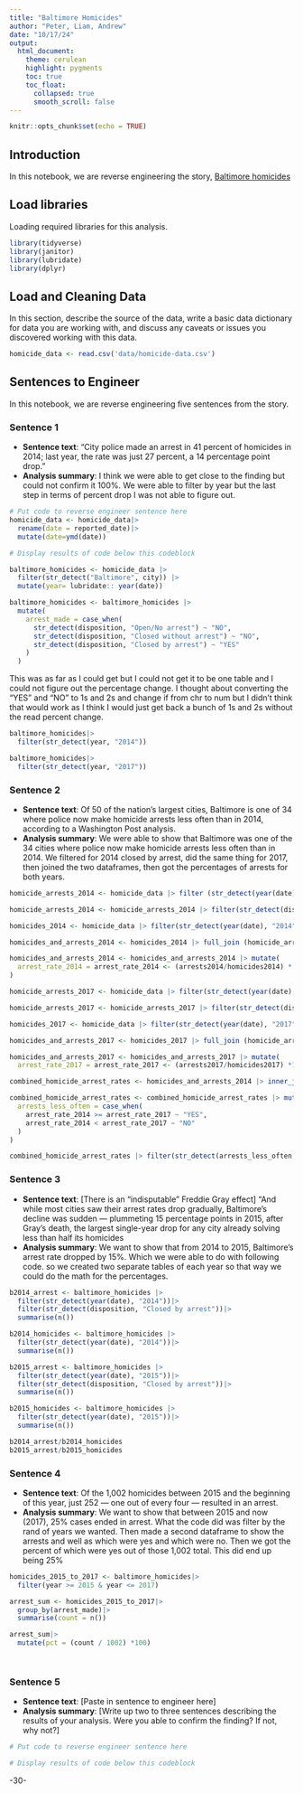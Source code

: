 ```yaml
---
title: "Baltimore Homicides"
author: "Peter, Liam, Andrew"
date: "10/17/24"
output:
  html_document:
    theme: cerulean
    highlight: pygments
    toc: true
    toc_float:
      collapsed: true
      smooth_scroll: false
---
```


```r
knitr::opts_chunk$set(echo = TRUE)
```

## Introduction

In this notebook, we are reverse engineering the story, [Baltimore homicides](https://www.washingtonpost.com/investigations/as-police-struggle-to-solve-homicides-baltimore-residents-see-an-open-season-for-killing/2018/12/26/7ee561e4-fb24-11e8-8c9a-860ce2a8148f_story.html)

## Load libraries

Loading required libraries for this analysis.

```r
library(tidyverse)
library(janitor)
library(lubridate)
library(dplyr)
```

## Load and Cleaning Data

In this section, describe the source of the data, write a basic data dictionary for data you are working with, and discuss any caveats or issues you discovered working with this data.

```r
homicide_data <- read.csv('data/homicide-data.csv')


```

## Sentences to Engineer

In this notebook, we are reverse engineering five sentences from the story.

### Sentence 1

-   **Sentence text**: “City police made an arrest in 41 percent of homicides in 2014; last year, the rate was just 27 percent, a 14 percentage point drop.”
-   **Analysis summary**: I think we were able to get close to the finding but could not confirm it 100%. We were able to filter by year but the last step in terms of percent drop I was not able to figure out.

```r
# Put code to reverse engineer sentence here
homicide_data <- homicide_data|>
  rename(date = reported_date)|>
  mutate(date=ymd(date))

# Display results of code below this codeblock

```

```r
baltimore_homicides <- homicide_data |>
  filter(str_detect("Baltimore", city)) |>
  mutate(year= lubridate:: year(date))
```

```r
baltimore_homicides <- baltimore_homicides |>
  mutate(
    arrest_made = case_when(
      str_detect(disposition, "Open/No arrest") ~ "NO",
      str_detect(disposition, "Closed without arrest") ~ "NO",
      str_detect(disposition, "Closed by arrest") ~ "YES"
    )
  )
```

This was as far as I could get but I could not get it to be one table and I could not figure out the percentage change. I thought about converting the "YES" and "NO" to 1s and 2s and change if from chr to num but I didn't think that would work as I think I would just get back a bunch of 1s and 2s without the read percent change.

```r
baltimore_homicides|>
  filter(str_detect(year, "2014"))

baltimore_homicides|>
  filter(str_detect(year, "2017"))
```

### Sentence 2

-   **Sentence text**: Of 50 of the nation’s largest cities, Baltimore is one of 34 where police now make homicide arrests less often than in 2014, according to a Washington Post analysis.
-   **Analysis summary**: We were able to show that Baltimore was one of the 34 cities where police now make homicide arrests less often than in 2014. We filtered for 2014 closed by arrest, did the same thing for 2017, then joined the two dataframes, then got the percentages of arrests for both years.

```r

homicide_arrests_2014 <- homicide_data |> filter (str_detect(year(date), "2014"))

homicide_arrests_2014 <- homicide_arrests_2014 |> filter(str_detect(disposition,"Closed by arrest")) |> group_by (city) |> summarise(arrests2014 = sum(n())) |> arrange(desc(arrests2014))

homicides_2014 <- homicide_data |> filter(str_detect(year(date), "2014")) |> group_by (city)|> summarise (homicides2014 = sum(n()))

homicides_and_arrests_2014 <- homicides_2014 |> full_join (homicide_arrests_2014, join_by(city))

homicides_and_arrests_2014 <- homicides_and_arrests_2014 |> mutate(
  arrest_rate_2014 = arrest_rate_2014 <- (arrests2014/homicides2014) * 100
)

homicide_arrests_2017 <- homicide_data |> filter(str_detect(year(date), "2017"))

homicide_arrests_2017 <- homicide_arrests_2017 |> filter(str_detect(disposition,"Closed by arrest")) |> group_by (city) |> summarise(arrests2017 = sum(n())) |> arrange(desc(arrests2017))

homicides_2017 <- homicide_data |> filter(str_detect(year(date), "2017")) |> group_by (city) |> summarise (homicides2017 = sum(n()))

homicides_and_arrests_2017 <- homicides_2017 |> full_join (homicide_arrests_2017, join_by(city))

homicides_and_arrests_2017 <- homicides_and_arrests_2017 |> mutate(
  arrest_rate_2017 = arrest_rate_2017 <- (arrests2017/homicides2017) *100)

combined_homicide_arrest_rates <- homicides_and_arrests_2014 |> inner_join(homicides_and_arrests_2017, join_by(city))

combined_homicide_arrest_rates <- combined_homicide_arrest_rates |> mutate(
  arrests_less_often = case_when(
    arrest_rate_2014 >= arrest_rate_2017 ~ "YES",
    arrest_rate_2014 < arrest_rate_2017 ~ "NO"
  )
)

combined_homicide_arrest_rates |> filter(str_detect(arrests_less_often, "YES")) |> summarise (cities_with_fewer_arrests = sum(n()))
```

### Sentence 3

-   **Sentence text**: [There is an “indisputable” Freddie Gray effect] “And while most cities saw their arrest rates drop gradually, Baltimore’s decline was sudden — plummeting 15 percentage points in 2015, after Gray’s death, the largest single-year drop for any city already solving less than half its homicides
-   **Analysis summary**: We want to show that from 2014 to 2015, Baltimore's arrest rate dropped by 15%. Which we were able to do with following code. so we created two separate tables of each year so that way we could do the math for the percentages.

```r
b2014_arrest <- baltimore_homicides |>
  filter(str_detect(year(date), "2014"))|>
  filter(str_detect(disposition, "Closed by arrest"))|>
  summarise(n())

b2014_homicides <- baltimore_homicides |>
  filter(str_detect(year(date), "2014"))|>
  summarise(n())

b2015_arrest <- baltimore_homicides |>
  filter(str_detect(year(date), "2015"))|>
  filter(str_detect(disposition, "Closed by arrest"))|>
  summarise(n())

b2015_homicides <- baltimore_homicides |>
  filter(str_detect(year(date), "2015"))|>
  summarise(n())

b2014_arrest/b2014_homicides
b2015_arrest/b2015_homicides


```

### Sentence 4

-   **Sentence text**: Of the 1,002 homicides between 2015 and the beginning of this year, just 252 — one out of every four — resulted in an arrest.
-   **Analysis summary**: We want to show that between 2015 and now (2017), 25% cases ended in arrest. What the code did was filter by the rand of years we wanted. Then made a second dataframe to show the arrests and well as which were yes and which were no. Then we got the percent of which were yes out of those 1,002 total. This did end up being 25%

```r
homicides_2015_to_2017 <- baltimore_homicides|>
  filter(year >= 2015 & year <= 2017)

arrest_sum <- homicides_2015_to_2017|>
  group_by(arrest_made)|>
  summarise(count = n())

arrest_sum|>
  mutate(pct = (count / 1002) *100)




```

### Sentence 5

-   **Sentence text**: [Paste in sentence to engineer here]
-   **Analysis summary**: [Write up two to three sentences describing the results of your analysis. Were you able to confirm the finding? If not, why not?]

```r
# Put code to reverse engineer sentence here

# Display results of code below this codeblock

```

-30-
